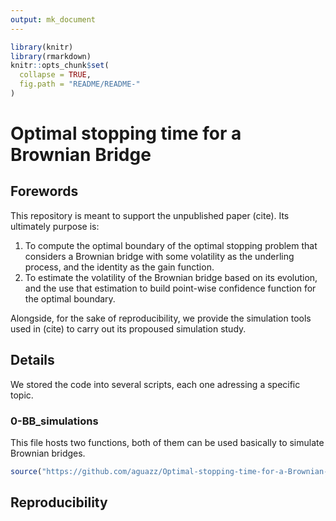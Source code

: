 ```yaml
---
output: mk_document
---
```


```r
library(knitr)
library(rmarkdown)
knitr::opts_chunk$set(
  collapse = TRUE,
  fig.path = "README/README-"
)
```

# Optimal stopping time for a Brownian Bridge

## Forewords

This repository is meant to support the unpublished paper (cite). Its ultimately purpose is:

1. To compute the optimal boundary of the optimal stopping problem that considers a Brownian bridge with some volatility as the underling process, and the identity as the gain function.
2. To estimate the volatility of the Brownian bridge based on its evolution, and the use that estimation to build point-wise confidence function for the optimal boundary.

Alongside, for the sake of reproducibility, we provide the simulation tools used in (cite) to carry out its propoused simulation study.

## Details

We stored the code into several scripts, each one adressing a specific topic. 

### 0-BB_simulations

This file hosts two functions, both of them can be used basically to simulate Brownian bridges.

```r
source("https://github.com/aguazz/Optimal-stopping-time-for-a-Brownian-bridge/blob/master/0-BB_simulations.R")
```


 
## Reproducibility
